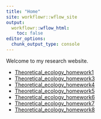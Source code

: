 ---
title: "Home"
site: workflowr::wflow_site
output:
  workflowr::wflow_html:
    toc: false
editor_options:
  chunk_output_type: console
---

Welcome to my research website.

* [Theoretical_ecology_homework1](Homework1.html)
* [Theoretical_ecology_homework3](Homework3.html)
* [Theoretical_ecology_homework4](Homework4.html)
* [Theoretical_ecology_homework5](Homework5.html)
* [Theoretical_ecology_homework6](Homework6.html)
* [Theoretical_ecology_homework7](Homework7.html)
* [Theoretical_ecology_homework8](Homework8.html)
